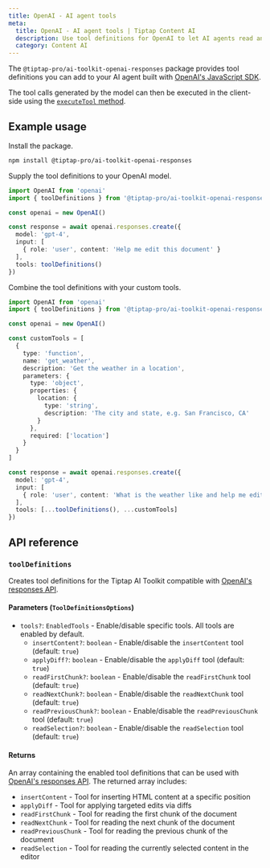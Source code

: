 ```yaml
---
title: OpenAI - AI agent tools
meta:
  title: OpenAI - AI agent tools | Tiptap Content AI
  description: Use tool definitions for OpenAI to let AI agents read and edit Tiptap documents.
  category: Content AI
---
```


The `@tiptap-pro/ai-toolkit-openai-responses` package provides tool definitions you can add to your AI agent built with [OpenAI's JavaScript SDK](https://github.com/openai/openai-node).

The tool calls generated by the model can then be executed in the client-side using the [`executeTool` method](/content-ai/capabilities/ai-toolkit/primitives/execute-tool).

## Example usage

Install the package.

```bash
npm install @tiptap-pro/ai-toolkit-openai-responses
```

Supply the tool definitions to your OpenAI model.

```ts
import OpenAI from 'openai'
import { toolDefinitions } from '@tiptap-pro/ai-toolkit-openai-responses'

const openai = new OpenAI()

const response = await openai.responses.create({
  model: 'gpt-4',
  input: [
    { role: 'user', content: 'Help me edit this document' }
  ],
  tools: toolDefinitions()
})
```

Combine the tool definitions with your custom tools.

```ts
import OpenAI from 'openai'
import { toolDefinitions } from '@tiptap-pro/ai-toolkit-openai-responses'

const openai = new OpenAI()

const customTools = [
  {
    type: 'function',
    name: 'get_weather',
    description: 'Get the weather in a location',
    parameters: {
      type: 'object',
      properties: {
        location: {
          type: 'string',
          description: 'The city and state, e.g. San Francisco, CA'
        }
      },
      required: ['location']
    }
  }
]

const response = await openai.responses.create({
  model: 'gpt-4',
  input: [
    { role: 'user', content: 'What is the weather like and help me edit this document' }
  ],
  tools: [...toolDefinitions(), ...customTools]
})
```

## API reference

### `toolDefinitions`

Creates tool definitions for the Tiptap AI Toolkit compatible with [OpenAI's responses API](https://platform.openai.com/docs/api-reference/responses).

#### Parameters (`ToolDefinitionsOptions`)

- `tools?`: `EnabledTools` - Enable/disable specific tools. All tools are enabled by default.
  - `insertContent?`: `boolean` - Enable/disable the `insertContent` tool (default: `true`)
  - `applyDiff?`: `boolean` - Enable/disable the `applyDiff` tool (default: `true`)
  - `readFirstChunk?`: `boolean` - Enable/disable the `readFirstChunk` tool (default: `true`)
  - `readNextChunk?`: `boolean` - Enable/disable the `readNextChunk` tool (default: `true`)
  - `readPreviousChunk?`: `boolean` - Enable/disable the `readPreviousChunk` tool (default: `true`)
  - `readSelection?`: `boolean` - Enable/disable the `readSelection` tool (default: `true`)

#### Returns

An array containing the enabled tool definitions that can be used with [OpenAI's responses API](https://platform.openai.com/docs/api-reference/responses). The returned array includes:

- `insertContent` - Tool for inserting HTML content at a specific position
- `applyDiff` - Tool for applying targeted edits via diffs
- `readFirstChunk` - Tool for reading the first chunk of the document
- `readNextChunk` - Tool for reading the next chunk of the document
- `readPreviousChunk` - Tool for reading the previous chunk of the document
- `readSelection` - Tool for reading the currently selected content in the editor
